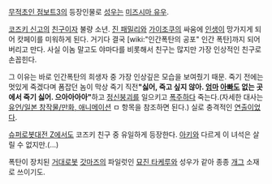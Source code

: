 [[무적초인 점보트3]]의 등장인물로 [[성우]]는 [[미즈시마 유우]].

[[코즈키 신고]]의 [[친구]]이자 불량 소년. [[진 패밀리]]와 [[가이조쿠]]의 싸움에 [[인생]]이 망가지게 되어 캇페이를 미워하게 된다. 거기다 결국 [wiki:"인간폭탄의 공포" 인간 폭탄]까지 되어버리고 만다. 사실 이놈 말고도 야마다를 비롯해서 친구는 많지만 가장 인상적인 친구로 손꼽힌다. 

그 이유는 바로 인간폭탄의 희생자 중 가장 인상깊은 모습을 보여줬기 때문. 죽기 전에는 멋있게 죽겠다며 폼잡던 놈이 막상 죽기 직전''' "싫어, 죽고 싶지 않아. [[엄마]] [[아빠]]도 없는 곳에서 죽기 싫어. 으아아아아" '''하고 [[정신붕괴]]를 일으키고 [[폭주]]하다 죽는다.(자세한 대사는 [[유언/일본 창작물/만화, 애니메이션]] ㅁ 항목을 참조하면 된다.) 실로 충격적인 [[연출]]이었다.

[[슈퍼로봇대전 Z]]에서도 코즈키 친구 중 유일하게 등장한다. [[아키]]와 다르게 이 녀석은 살릴 수 없지만.(…)

폭탄이 장치된 [[거대로봇]] [[갓마즈]]의 파일럿인 [[묘진 타케루]]와 성우가 같아 종종 [[개그]] 소재로 쓰이기도.
